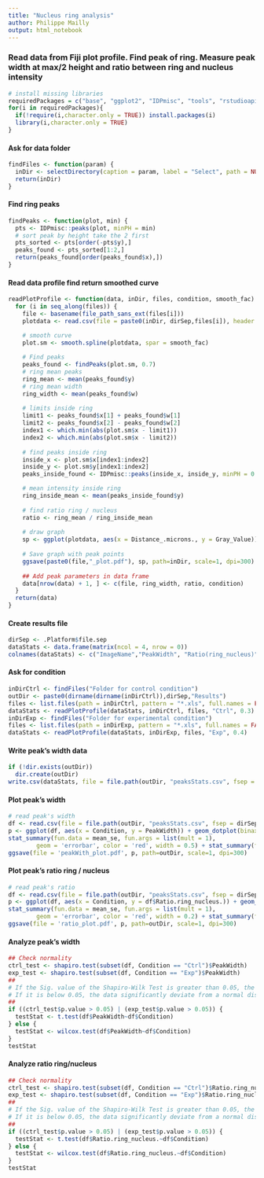 ```yaml
---
title: "Nucleus ring analysis"
author: Philippe Mailly
output: html_notebook
---
```


### Read data from Fiji plot profile. Find peak of ring. Measure peak width at max/2 height and ratio between ring and nucleus intensity

```r
# install missing libraries
requiredPackages = c("base", "ggplot2", "IDPmisc", "tools", "rstudioapi", "svDialogs", "stringr")
for(i in requiredPackages){
  if(!require(i,character.only = TRUE)) install.packages(i)
  library(i,character.only = TRUE)
}
```
#### Ask for data folder
```r
findFiles <- function(param) {
  inDir <- selectDirectory(caption = param, label = "Select", path = NULL)
  return(inDir)
}
```
#### Find ring peaks
```r
findPeaks <- function(plot, min) {
  pts <- IDPmisc::peaks(plot, minPH = min)
  # sort peak by height take the 2 first
  pts_sorted <- pts[order(-pts$y),]
  peaks_found <- pts_sorted[1:2,]
  return(peaks_found[order(peaks_found$x),])
}
```
#### Read data profile find return smoothed curve
```r
readPlotProfile <- function(data, inDir, files, condition, smooth_fac) {
  for (i in seq_along(files)) {
    file <- basename(file_path_sans_ext(files[i]))
    plotdata <- read.csv(file = paste0(inDir, dirSep,files[i]), header = TRUE, sep = '\t')

    # smooth curve
    plot.sm <- smooth.spline(plotdata, spar = smooth_fac)
    
    # Find peaks
    peaks_found <- findPeaks(plot.sm, 0.7)
    # ring mean peaks
    ring_mean <- mean(peaks_found$y)
    # ring mean width
    ring_width <- mean(peaks_found$w)
    
    # limits inside ring
    limit1 <- peaks_found$x[1] + peaks_found$w[1]
    limit2 <- peaks_found$x[2] - peaks_found$w[2]
    index1 <- which.min(abs(plot.sm$x - limit1))
    index2 <- which.min(abs(plot.sm$x - limit2))
   
    # find peaks inside ring
    inside_x <- plot.sm$x[index1:index2]
    inside_y <- plot.sm$y[index1:index2]
    peaks_inside_found <- IDPmisc::peaks(inside_x, inside_y, minPH = 0.7)

    # mean intensity inside ring
    ring_inside_mean <- mean(peaks_inside_found$y)
    
    # find ratio ring / nucleus
    ratio <- ring_mean / ring_inside_mean
    
    # draw graph
    sp <- ggplot(plotdata, aes(x = Distance_.microns., y = Gray_Value)) + geom_line() + geom_point() + geom_point(data = peaks_found, aes(x = x, y = y), color = "green") + geom_line(aes(x = plot.sm$x, y = plot.sm$y), linetype = "dashed", color="red") + labs(x = "distance (µm)", y = "gray value") + geom_hline(yintercept = ring_mean, linetype = "dashed", color="blue") + geom_hline(yintercept = ring_inside_mean, linetype = "dashed", color="blue") + geom_vline(xintercept = limit1, linetype = "twodash", color="purple") + geom_vline(xintercept = limit2, linetype = "twodash", color="purple")
    
    # Save graph with peak points
    ggsave(paste0(file,"_plot.pdf"), sp, path=inDir, scale=1, dpi=300)
 
    ## Add peak parameters in data frame
    data[nrow(data) + 1, ] <- c(file, ring_width, ratio, condition)
  }
  return(data)
}
```
#### Create results file
```r
dirSep <- .Platform$file.sep
dataStats <- data.frame(matrix(ncol = 4, nrow = 0))
colnames(dataStats) <- c("ImageName","PeakWidth", "Ratio(ring_nucleus)", "Condition")
```
#### Ask for condition
```r
inDirCtrl <- findFiles("Folder for control condition")
outDir <- paste0(dirname(dirname(inDirCtrl)),dirSep,"Results")
files <- list.files(path = inDirCtrl, pattern = "*.xls", full.names = FALSE)
dataStats <- readPlotProfile(dataStats, inDirCtrl, files, "Ctrl", 0.3)
inDirExp <- findFiles("Folder for experimental condition")
files <- list.files(path = inDirExp, pattern = "*.xls", full.names = FALSE)
dataStats <- readPlotProfile(dataStats, inDirExp, files, "Exp", 0.4)
```
#### Write peak's width data
```r
if (!dir.exists(outDir))
  dir.create(outDir)
write.csv(dataStats, file = file.path(outDir, "peaksStats.csv", fsep = dirSep))
```
#### Plot peak's width
```r
# read peak's width
df <- read.csv(file = file.path(outDir, "peaksStats.csv", fsep = dirSep), sep = ',', header = TRUE)
p <- ggplot(df, aes(x = Condition, y = PeakWidth)) + geom_dotplot(binaxis = 'y', stackdir = 'center', binwidth = 0.05) +
stat_summary(fun.data = mean_se, fun.args = list(mult = 1),
        geom = 'errorbar', color = 'red', width = 0.5) + stat_summary(fun = mean, geom = 'point', color = 'red') + xlab('Condition') + ylab('ring width (µm)')
ggsave(file = 'peakWith_plot.pdf', p, path=outDir, scale=1, dpi=300)
```
#### Plot peak's ratio ring / nucleus
```r
# read peak's ratio
df <- read.csv(file = file.path(outDir, "peaksStats.csv", fsep = dirSep), sep = ',', header = TRUE)
p <- ggplot(df, aes(x = Condition, y = df$Ratio.ring_nucleus.)) + geom_dotplot(binaxis = 'y', stackdir = 'center', dotsize = 0.5) +
stat_summary(fun.data = mean_se, fun.args = list(mult = 1), 
        geom = 'errorbar', color = 'red', width = 0.2) + stat_summary(fun = mean, geom = 'point', color = 'red') + xlab('Condition') + ylab('ratio ring/nucleus intensity')
ggsave(file = 'ratio_plot.pdf', p, path=outDir, scale=1, dpi=300)
```
#### Analyze peak's width
```r
## Check normality
ctrl_test <- shapiro.test(subset(df, Condition == "Ctrl")$PeakWidth)
exp_test <- shapiro.test(subset(df, Condition == "Exp")$PeakWidth)
##
# If the Sig. value of the Shapiro-Wilk Test is greater than 0.05, the data is normal. 
# If it is below 0.05, the data significantly deviate from a normal distribution.
##
if ((ctrl_test$p.value > 0.05) | (exp_test$p.value > 0.05)) {
  testStat <- t.test(df$PeakWidth~df$Condition)
} else {
  testStat <- wilcox.test(df$PeakWidth~df$Condition)
}
testStat
```
#### Analyze ratio ring/nucleus
```r
## Check normality
ctrl_test <- shapiro.test(subset(df, Condition == "Ctrl")$Ratio.ring_nucleus.)
exp_test <- shapiro.test(subset(df, Condition == "Exp")$Ratio.ring_nucleus.)
##
# If the Sig. value of the Shapiro-Wilk Test is greater than 0.05, the data is normal. 
# If it is below 0.05, the data significantly deviate from a normal distribution.
##
if ((ctrl_test$p.value > 0.05) | (exp_test$p.value > 0.05)) {
  testStat <- t.test(df$Ratio.ring_nucleus.~df$Condition)
} else {
  testStat <- wilcox.test(df$Ratio.ring_nucleus.~df$Condition)
}
testStat
```